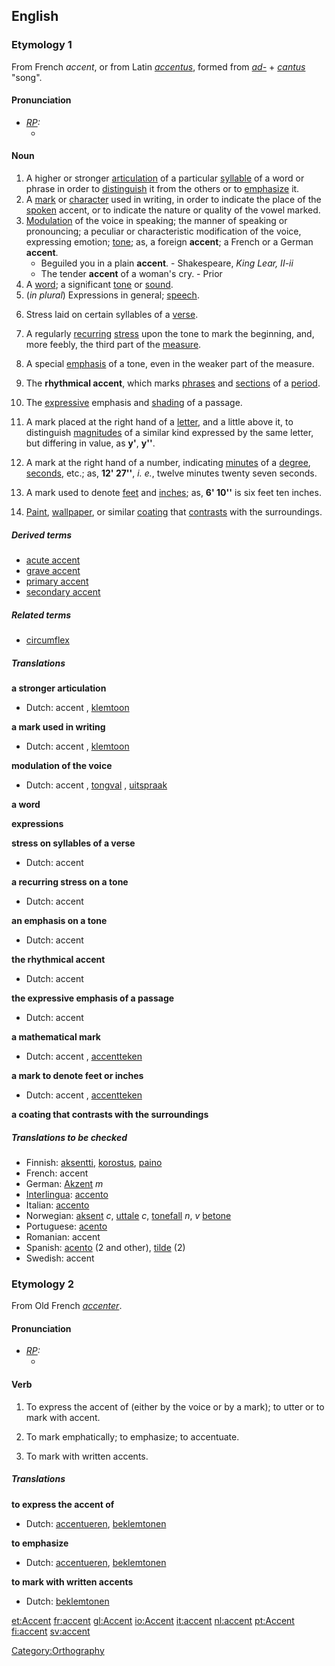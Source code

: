 ==English==
===Etymology 1===
From French ''accent'', or from Latin ''[[accentus]]'', formed from ''[[ad-]]'' + ''[[cantus]]'' "song".

====Pronunciation====
* ''[[RP]]:''
** {{IPA|/ˈæksənt/}}

====Noun====
{{en-noun-reg}}
# A higher or stronger [[articulation]] of a particular [[syllable]] of a word or phrase in order to [[distinguish]] it from the others or to [[emphasize]] it.
# A [[mark]] or [[character]] used in writing, in order to indicate the place of the [[spoken]] accent, or to indicate the nature or quality of the vowel marked.
# [[modulation|Modulation]] of the voice in speaking; the manner of speaking or pronouncing; a peculiar or characteristic modification of the voice, expressing emotion; [[tone]]; as, a foreign '''accent'''; a French or a German '''accent'''.
#* Beguiled you in a plain '''accent'''. - Shakespeare, ''King Lear, II-ii''
#* The tender '''accent''' of a woman's cry. - Prior
# A [[word]]; a significant [[tone]] or [[sound]].
# (''in plural'') Expressions in general; [[speech]].
# {{prosody}} Stress laid on certain syllables of a [[verse]].
# {{music}} A regularly [[recur]]ring [[stress]] upon the tone to mark the beginning, and, more feebly, the third part of the [[measure]].
# {{music}} A special [[emphasis]] of a tone, even in the weaker part of the measure.
# {{music}} The '''rhythmical accent''', which marks [[phrase]]s and [[section]]s of a [[period]].
# {{music}} The [[expressive]] emphasis and [[shading]] of a passage.
# {{mathematics}} A mark placed at the right hand of a [[letter]], and a little above it, to distinguish [[magnitude]]s of a similar kind expressed by the same letter, but differing in value, as <b>y'</b>, <b>y<nowiki>''</nowiki></b>.
# {{trigonometry}} A mark at the right hand of a number, indicating [[minute]]s of a [[degree]], [[second]]s, etc.; as, <b>12' 27<nowiki>''</nowiki></b>, ''i. e.'', twelve minutes twenty seven seconds.
# {{engineering}} A mark used to denote [[feet]] and [[inch]]es; as, '''6' 10<nowiki>''</nowiki>''' is six feet ten inches.
# [[paint|Paint]], [[wallpaper]], or similar [[coating]] that [[contrast]]s with the surroundings.

=====Derived terms=====
* [[acute accent]]
* [[grave accent]]
* [[primary accent]]
* [[secondary accent]]

=====Related terms=====
* [[circumflex]]

=====Translations=====
'''a stronger articulation'''
{{top}}
* Dutch: accent {{n}}, [[klemtoon]] {{m}}
{{mid}}
{{bottom}}

'''a mark used in writing'''
{{top}}
* Dutch: accent {{n}}, [[klemtoon]] {{m}}
{{mid}}
{{bottom}}

'''modulation of the voice'''
{{top}}
* Dutch: accent {{n}}, [[tongval]] {{m}}, [[uitspraak]] {{f}}
{{mid}}
{{bottom}}

'''a word'''
{{top}}
{{mid}}
{{bottom}}

'''expressions'''
{{top}}
{{mid}}
{{bottom}}

'''stress on syllables of a verse'''
{{top}}
* Dutch: accent {{n}}
{{mid}}
{{bottom}}

'''a recurring stress on a tone'''
{{top}}
* Dutch: accent {{n}}
{{mid}}
{{bottom}}

'''an emphasis on a tone'''
{{top}}
* Dutch: accent {{n}}
{{mid}}
{{bottom}}

'''the rhythmical accent'''
{{top}}
* Dutch: accent {{n}}
{{mid}}
{{bottom}}

'''the expressive emphasis of a passage'''
{{top}}
* Dutch: accent {{n}}
{{mid}}
{{bottom}}

'''a mathematical mark'''
{{top}}
* Dutch: accent {{n}}, [[accentteken]] {{n}}
{{mid}}
{{bottom}}

'''a mark to denote feet or inches'''
{{top}}
* Dutch: accent {{n}}, [[accentteken]] {{n}}
{{mid}}
{{bottom}}

'''a coating that contrasts with the surroundings'''
{{top}}
{{mid}}
{{bottom}}

=====Translations to be checked=====
{{checktrans}}
*Finnish: [[aksentti]], [[korostus]], [[paino]]
*French: accent
*German: [[Akzent]]  ''m''
*[[Interlingua]]: [[accento]]
*Italian: [[accento]]
*Norwegian: [[aksent]] ''c'', [[uttale]] ''c'', [[tonefall]] ''n'', ''v'' [[betone]]
*Portuguese: [[acento]]
*Romanian: accent
*Spanish: [[acento]] (2 and other), [[tilde]] (2)
*Swedish: accent

===Etymology 2===
From Old French ''[[accenter]]''.

====Pronunciation====
* ''[[RP]]:''
** {{IPA|/əkˈsent/}}

====Verb====
{{en-infl-reg-consonant|accent||}}
# {{transitive}} To express the accent of (either by the voice or by a mark); to utter or to mark with accent.
# {{transitive}} To mark emphatically; to emphasize; to accentuate.
# {{transitive}} To mark with written accents.

=====Translations=====
'''to express the accent of'''
{{top}}
* Dutch: [[accentueren]], [[beklemtonen]]
{{mid}}
{{bottom}}

'''to emphasize'''
{{top}}
* Dutch: [[accentueren]], [[beklemtonen]]
{{mid}}
{{bottom}}

'''to mark with written accents'''
{{top}}
* Dutch: [[beklemtonen]]
{{mid}}
{{bottom}}


[[Category:Orthography]]

[[et:Accent]]
[[fr:accent]]
[[gl:Accent]]
[[io:Accent]]
[[it:accent]]
[[nl:accent]]
[[pt:Accent]]
[[fi:accent]]
[[sv:accent]]